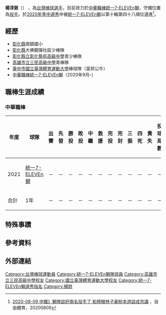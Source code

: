 {{Infobox CPBL player|
|name=楊淳弼|
|image=|
|width=300|
|position=投手|
|team=統一7-ELEVEn獅|
|number=29|
|bats=左|
|throws=左|
|birthdate={{birth_date_and_age|2000|6|22|mf=y}}|
|birthplace={{TWN}}[[彰化縣|彰化縣]]|
|debutdate=月日
|debutyear=2020年
|debutteam=統一7-ELEVEn獅
|statyear=2020年球季
|stat1label=勝投－敗投
|stat1value=0－0
|stat2label=中繼－救援
|stat2value=0－0
|stat3label=三振－四死
|stat3value=0－0
|stat4label=防禦率
|stat4value=0.00
|teams=<nowiki></nowiki> 
*[[統一7-ELEVEn獅|統一7-ELEVEn獅]]（2020年9月–）
|awards=<nowiki></nowiki>
*1次[[中華職棒總冠軍賽|總冠軍]]：2020
}}

'''楊淳弼'''（{{bd|2000年|6月22日}}） ，為[[台灣|台灣]][[棒球|棒球]][[選手|選手]]，目前效力於[[中華職棒|中華職棒]][[統一7-ELEVEn獅|統一7-ELEVEn獅]]，守備位置為[[投手|投手]]。於[[中華職棒歷年選秀會#職棒三十一年（2020年）|2020年季中選秀]]中被[[統一7-ELEVEn獅|統一7-ELEVEn獅]]以第十輪第四十八順位選進<ref>[https://sports.ltn.com.tw/news/breakingnews/3255078 2020-08-09 中職》獅隊談好兩名投手了 和榜眼林子豪盼本週談成共識] {{Wayback|url=https://sports.ltn.com.tw/news/breakingnews/3255078 |date=20201201210242 }}，自由體育，20200809</ref>。

==經歷==
*[[彰化縣|彰化縣]]南鎮國小
*[[彰化縣|彰化縣]]大佛鋼彈社區少棒隊
*[[彰化縣立彰化藝術高級中學|彰化縣立彰化藝術高級中學]]青少棒隊
*[[高雄市立三民高級中學|高雄市立三民高級中學]]青棒隊
*[[臺中市|臺中市]][[國立臺灣體育運動大學|國立臺灣體育運動大學]]棒球隊（富邦公牛）
*[[中華職棒|中華職棒]][[統一7-ELEVEn獅|統一7-ELEVEn獅]]（2020年9月–）

==職棒生涯成績==
===中華職棒===
{| class="wikitable" width="1000px"
|- align="center"
!年度!!球隊!!出賽!!先發!!勝投!!敗投!!中繼!!救援!!完投!!完封!!三振!!四死!!責失!!投球局數!!自責分率!!被上壘率
|- align="center"
|2021||[[統一7-ELEVEn獅|統一7-ELEVEn獅]]||－||－||－||－||－||－||－||－||－||－||－||－||－||－
|- style="color:black; background-color:#F75000;color:#FFFFFF" align="center"
|合計||1年||－||－||－||－||－||－||－||－||－||－||－||－||－||－
|}

==特殊事蹟==

== 參考資料 ==
{{reflist}}

==外部連結==
{{台灣棒球維基館|楊淳弼}}
{{統一7-ELEVEn獅隊球員名單}}
{{DEFAULTSORT:Yang Chun Pi}}
[[Category:台灣棒球運動員|Category:台灣棒球運動員]]
[[Category:統一7-ELEVEn獅隊球員|Category:統一7-ELEVEn獅隊球員]]
[[Category:高雄市立三民高級中學校友|Category:高雄市立三民高級中學校友]]
[[Category:國立臺灣體育運動大學校友|Category:國立臺灣體育運動大學校友]]
[[Category:統一7-ELEVEn獅選秀指名|Category:統一7-ELEVEn獅選秀指名]]
[[Category:楊姓|Category:楊姓]]